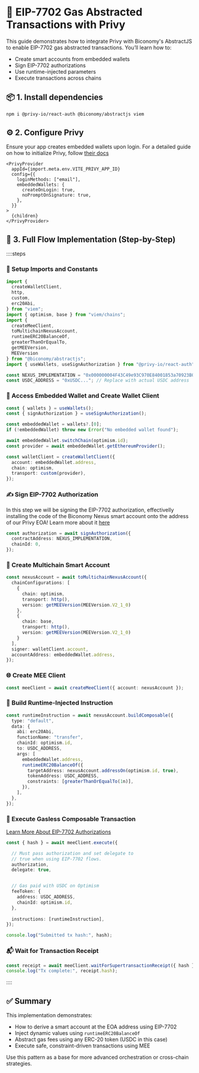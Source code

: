 # 🔐 EIP-7702 Gas Abstracted Transactions with Privy

This guide demonstrates how to integrate Privy with Biconomy's AbstractJS to enable EIP-7702 gas abstracted transactions. You’ll learn how to:

- Create smart accounts from embedded wallets
- Sign EIP-7702 authorizations
- Use runtime-injected parameters
- Execute transactions across chains



## 📦 1. Install dependencies

```bash
npm i @privy-io/react-auth @biconomy/abstractjs viem
```



## ⚙️ 2. Configure Privy

Ensure your app creates embedded wallets upon login. For a detailed guide
on how to initialize Privy, follow [their docs](https://docs.privy.io/wallets/connectors/setup/configuring-external-connector-wallets)

```tsx
<PrivyProvider
  appId={import.meta.env.VITE_PRIVY_APP_ID}
  config={{
    loginMethods: ["email"],
    embeddedWallets: {
      createOnLogin: true,
      noPromptOnSignature: true,
    },
  }}
>
  {children}
</PrivyProvider>
```



## 🧠 3. Full Flow Implementation (Step-by-Step)

::::steps
### 🔑 Setup Imports and Constants

```ts
import {
  createWalletClient,
  http,
  custom,
  erc20Abi,
} from "viem";
import { optimism, base } from "viem/chains";
import {
  createMeeClient,
  toMultichainNexusAccount,
  runtimeERC20BalanceOf,
  greaterThanOrEqualTo,
  getMEEVersion,
  MEEVersion
} from "@biconomy/abstractjs";
import { useWallets, useSignAuthorization } from "@privy-io/react-auth";

const NEXUS_IMPLEMENTATION = "0x000000004F43C49e93C970E84001853a70923B03";
const USDC_ADDRESS = "0xUSDC..."; // Replace with actual USDC address
```

### 👤 Access Embedded Wallet and Create Wallet Client

```ts
const { wallets } = useWallets();
const { signAuthorization } = useSignAuthorization();

const embeddedWallet = wallets?.[0];
if (!embeddedWallet) throw new Error("No embedded wallet found");

await embeddedWallet.switchChain(optimism.id);
const provider = await embeddedWallet.getEthereumProvider();

const walletClient = createWalletClient({
  account: embeddedWallet.address,
  chain: optimism,
  transport: custom(provider),
});
```

### ✍️ Sign EIP-7702 Authorization

In this step we will be signing the EIP-7702 authorization, effectivelly installing the code of 
the Biconomy Nexus smart account onto the address of our Privy EOA! Learn more about it 
[here](/new/getting-started/enable-mee-eoa-users)

```ts
const authorization = await signAuthorization({
  contractAddress: NEXUS_IMPLEMENTATION,
  chainId: 0,
});
```

### 🧱 Create Multichain Smart Account

```ts
const nexusAccount = await toMultichainNexusAccount({
  chainConfigurations: [
    {
      chain: optimism,
      transport: http(),
      version: getMEEVersion(MEEVersion.V2_1_0)
    },
    {
      chain: base,
      transport: http(),
      version: getMEEVersion(MEEVersion.V2_1_0)
    }
  ],
  signer: walletClient.account,
  accountAddress: embeddedWallet.address,
});
```

### 🌐 Create MEE Client

```ts
const meeClient = await createMeeClient({ account: nexusAccount });
```

### 🔄 Build Runtime-Injected Instruction

```ts
const runtimeInstruction = await nexusAccount.buildComposable({
  type: "default",
  data: {
    abi: erc20Abi,
    functionName: "transfer",
    chainId: optimism.id,
    to: USDC_ADDRESS,
    args: [
      embeddedWallet.address,
      runtimeERC20BalanceOf({
        targetAddress: nexusAccount.addressOn(optimism.id, true),
        tokenAddress: USDC_ADDRESS,
        constraints: [greaterThanOrEqualTo(1n)],
      }),
    ],
  },
});
```

### 🚀 Execute Gasless Composable Transaction

[Learn More About EIP-7702 Authorizations](/new/getting-started/enable-mee-eoa-7702)

```ts
const { hash } = await meeClient.execute({

  // Must pass authorization and set delegate to
  // true when using EIP-7702 flows.
  authorization,
  delegate: true,


  // Gas paid with USDC on Optimism
  feeToken: {
    address: USDC_ADDRESS,
    chainId: optimism.id,
  },
  
  instructions: [runtimeInstruction],
});

console.log("Submitted tx hash:", hash);
```

### 📬 Wait for Transaction Receipt

```ts
const receipt = await meeClient.waitForSupertransactionReceipt({ hash });
console.log("Tx complete:", receipt.hash);
```

::::


## ✅ Summary

This implementation demonstrates:

- How to derive a smart account at the EOA address using EIP-7702
- Inject dynamic values using `runtimeERC20BalanceOf`
- Abstract gas fees using any ERC-20 token (USDC in this case)
- Execute safe, constraint-driven transactions using MEE

Use this pattern as a base for more advanced orchestration or cross-chain strategies.